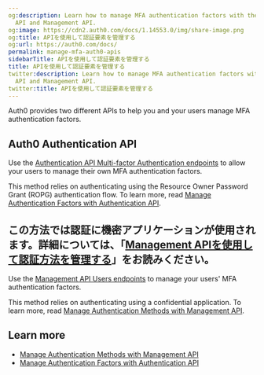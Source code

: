 ```yaml
---
og:description: Learn how to manage MFA authentication factors with the Authentication
  API and Management API.
og:image: https://cdn2.auth0.com/docs/1.14553.0/img/share-image.png
og:title: APIを使用して認証要素を管理する
og:url: https://auth0.com/docs/
permalink: manage-mfa-auth0-apis
sidebarTitle: APIを使用して認証要素を管理する
title: APIを使用して認証要素を管理する
twitter:description: Learn how to manage MFA authentication factors with the Authentication
  API and Management API.
twitter:title: APIを使用して認証要素を管理する
---
```


Auth0 provides two different APIs to help you and your users manage <Tooltip tip="Multi-factor authentication (MFA): User authentication process that uses a factor in addition to username and password such as a code via SMS." cta="View Glossary" href="/docs/glossary?term=MFA">MFA</Tooltip> authentication factors.

## Auth0 Authentication API

Use the [Authentication API Multi-factor Authentication endpoints](https://auth0.com/docs/api/authentication#multi-factor-authentication) to allow your users to manage their own MFA authentication factors.

This method relies on authenticating using the <Tooltip tip="Resource Owner: Entity (such as a user or application) capable of granting access to a protected resource." cta="View Glossary" href="/docs/glossary?term=Resource+Owner">Resource Owner</Tooltip> Password Grant (ROPG) authentication flow. To learn more, read [Manage Authentication Factors with Authentication API](/docs/secure/multi-factor-authentication/manage-mfa-auth0-apis/manage-authenticator-factors-mfa-api).

## この方法では認証に機密アプリケーションが使用されます。詳細については、「[Management APIを使用して認証方法を管理する](/manage-authentication-factors-with-auth0-apis/manage-authentication-methods-with-management-api)」をお読みください。

Use the [Management API Users endpoints](https://auth0.com/docs/api/management/v2) to manage your users' MFA authentication factors.

This method relies on authenticating using a confidential application. To learn more, read [Manage Authentication Methods with Management API](/docs/secure/multi-factor-authentication/manage-mfa-auth0-apis/manage-authentication-methods-with-management-api).

## Learn more

* [Manage Authentication Methods with Management API](/docs/secure/multi-factor-authentication/manage-mfa-auth0-apis/manage-authentication-methods-with-management-api)
* [Manage Authentication Factors with Authentication API](/docs/secure/multi-factor-authentication/manage-mfa-auth0-apis/manage-authenticator-factors-mfa-api)
